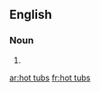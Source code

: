 {{also|hot-tubs}}
==English==

===Noun===
{{head|en|noun plural form}}

# {{plural of|hot tub|lang=en}}

[[ar:hot tubs]]
[[fr:hot tubs]]